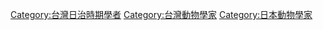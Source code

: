 [[Category:台灣日治時期學者|Category:台灣日治時期學者]]
[[Category:台灣動物學家|Category:台灣動物學家]]
[[Category:日本動物學家|Category:日本動物學家]]